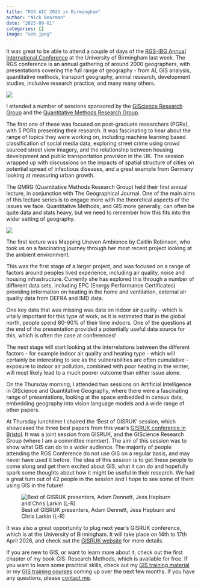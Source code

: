 ```yaml
---
title: "RGS AIC 2025 in Birmingham"
author: "Nick Bearman"
date: "2025-09-01"
categories: []
image: "uob.jpeg"
---
```


It was great to be able to attend a couple of days of the [RGS-IBG Annual International Conference](https://www.rgs.org/research/annual-international-conference) at the University of Birmingham last week. The RGS conference is an annual gathering of around 2000 geographers, with presentations covering the full range of geography - from AI, GIS analysis, quantitative methods, transport geography, animal research, development studies, inclusive research practice, and many many others. 

![](welcome.jpeg)

I attended a number of sessions sponsored by the [GIScience Research Group](https://giscience-rgs.github.io/) and the [Quantitative Methods Research Group](https://qmrg.github.io/). 

The first one of these was focused on post-graduate researchers (PGRs), with 5 PGRs presenting their research. It was fascinating to hear about the range of topics they were working on, including machine learning based classification of social media data, exploring street crime using crowd sourced street view imagery, and the relationship between housing development and public transportation provision in the UK. The session wrapped up with discussions on the impacts of spatial structure of cities on potential spread of infectious diseases, and a great example from Germany looking at measuring urban growth. 

The QMRG (Quantitative Methods Research Group) held their first annual lecture, in conjunction with The Geographical Journal. One of the main aims of this lecture series is to engage more with the theoretical aspects of the issues we face. Quantitative Methods, and GIS more generally, can often be quite data and stats heavy, but we need to remember how this fits into the wider setting of geography. 

![](listening.jpeg)

The first lecture was Mapping Uneven Ambience by Caitlin Robinson, who took us on a fascinating journey through her most recent project looking at the ambient environment. 

This was the first stage of a larger project, and was focused on a range of factors around peoples lived experience, including air quality, noise and housing infrastructure. Currently she has explored this through a number of different data sets, including EPC (Energy Performance Certificates) providing information on heating in the home and ventilation, external air quality data from DEFRA and IMD data. 

One key data that was missing was data on indoor air quality - which is vitally important for this type of work, as it is estimated that in the global north, people spend 80-90% of their time indoors. One of the questions at the end of the presentation provided a potentially useful data source for this, which is often the case at conferences! 

The next stage will start looking at the interrelations between the different factors - for example indoor air quality and heating type - which will certainly be interesting to see as the vulnerabilities are often cumulative - exposure to indoor air pollution, combined with poor heating in the winter, will most likely lead to a much poorer outcome than either issue alone. 

On the Thursday morning, I attended two sessions on Artificial Intelligence in GIScience and Quantitative Geography, where there were a fascinating range of presentations, looking at the space embedded in census data, embedding geography into vision language models and a wide range of other papers. 

At Thursday lunchtime I chaired the 'Best of GISRUK' session, which showcased the three best papers from this year's [GISRUK conference in Bristol](https://nickbearman.github.io/blog/2025-04-3-gisruk/). It was a joint session from GISRUK, and the GIScience Research Group (where I am a committee member). The aim of this session was to show what GIS can do to a wider audience. The majority of people attending the RGS Conference do not use GIS on a regular basis, and may never have used it before. The idea of this session is to get these people to come along and get them excited about GIS, what it can do and hopefully spark some thoughts about how it might be useful in their research. We had a great turn out of 42 people in the session and I hope to see some of them using GIS in the future!

![Best of GISRUK presenters, Adam Dennett, Jess Hepburn and Chris Larkin (L-R)](best-of-gisruk.jpeg)

It was also a great opportunity to plug next year's GISRUK conference, which is at the University of Birmingham. It will take place on 14th to 17th April 2026, and check out the [GISRUK website](https://gisruk.org/) for more details. 

If you are new to GIS, or want to learn more about it, check out the first chapter of my book GIS: Research Methods, which is available for free. If you want to learn some practical skills, check out my [GIS training material](../../training-materials.html) or my [GIS training courses](../../training-courses.html) coming up over the next few months. If you have any questions, please [contact me](https://nickbearman.github.io). 


